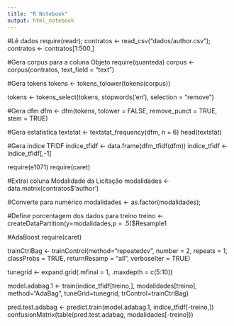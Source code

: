 ```yaml
---
title: "R Notebook"
output: html_notebook
---
```


#Lê dados
require(readr);
contratos <- read_csv("dados/author.csv");
contratos <- contratos[1:500,]

#Gera corpus para a coluna Objeto
require(quanteda)
corpus <- corpus(contratos, text_field = "text")

#Gera tokens
tokens <- tokens_tolower(tokens(corpus))

tokens <- tokens_select(tokens, stopwords('en'), selection = "remove")


#Gera dfm
dfm <- dfm(tokens, tolower = FALSE, remove_punct = TRUE, stem = TRUE)

#Gera estatística
textstat <- textstat_frequency(dfm, n = 6)
head(textstat)

#Gera indice TFIDF
indice_tfidf <- data.frame(dfm_tfidf(dfm))
indice_tfidf <- indice_tfidf[,-1] 

require(e1071)
require(caret)

#Extrai coluna Modalidade da Licitação
modalidades <- data.matrix(contratos$'author')

#Converte para numérico
modalidades <- as.factor(modalidades);

#Define porcentagem dos dados para treino
treino <- createDataPartition(y=modalidades,p = .5)$Resample1


#AdaBoost
require(caret)

trainCtrlBag <- trainControl(method="repeatedcv", number = 2, repeats = 1, classProbs = TRUE, returnResamp = "all", verboseIter = TRUE)

tunegrid <- expand.grid(.mfinal = 1, .maxdepth = c(5:10))


model.adabag.1 <- train(indice_tfidf[treino,], modalidades[treino], method="AdaBag", tuneGrid=tunegrid, trControl=trainCtrlBag)

pred.test.adabag <- predict.train(model.adabag.1, indice_tfidf[-treino,])
confusionMatrix(table(pred.test.adabag,  modalidades[-treino]))